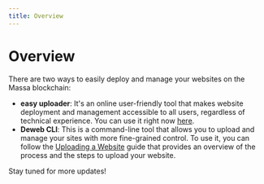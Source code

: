 ```yaml
---
title: Overview
---
```


# Overview

There are two ways to easily deploy and manage your websites on the Massa blockchain:

- **easy uploader**: It's an online user-friendly tool that makes website deployment and management accessible to all users, regardless of technical experience.
You can use it right now [here](https://dws.massa.network).
- **Deweb CLI**: This is a command-line tool that allows you to upload and manage your sites with more fine-grained control. 
To use it, you can follow the [Uploading a Website](../cli/upload) guide that provides an overview of the process and the steps to upload your website.

Stay tuned for more updates!
